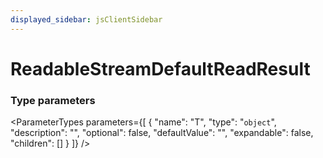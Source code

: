 ```yaml
---
displayed_sidebar: jsClientSidebar
---
```



# ReadableStreamDefaultReadResult

### Type parameters

<ParameterTypes parameters={[
  {
    "name": "T",
    "type": "`object`",
    "description": "",
    "optional": false,
    "defaultValue": "",
    "expandable": false,
    "children": []
  }
]} />
